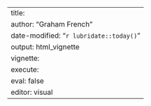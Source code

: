---
title:
author: "Graham French"
date-modified: "`r lubridate::today()`"
output: html_vignette
vignette:
execute: 
  eval: false
editor: visual
---